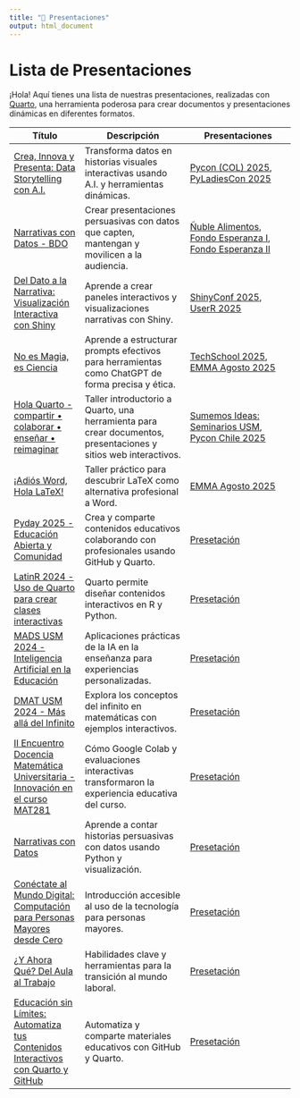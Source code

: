 ```yaml
---
title: "🎉 Presentaciones"
output: html_document
---
```


# Lista de Presentaciones

¡Hola! Aquí tienes una lista de nuestras presentaciones, realizadas con [Quarto](https://quarto.org/), una herramienta poderosa para crear documentos y presentaciones dinámicas en diferentes formatos.

| Título                                                                                                                | Descripción                                                                                                     | Presentaciones                                                                                                                                                                       |
|------------------|---------------------------|---------------------------|
| [Crea, Innova y Presenta: Data Storytelling con A.I.](visualization_2024/presentacion.html)                           | Transforma datos en historias visuales interactivas usando A.I. y herramientas dinámicas.                       | [Pycon (COL) 2025](shiny_2025/presentacion_pc.html), <br> [PyLadiesCon 2025](visualization_2024/presentacion_pyladies.html)                                                       |
| [Narrativas con Datos - BDO](shiny_2025/presentacion_ext.html)                                                        | Crear presentaciones persuasivas con datos que capten, mantengan y movilicen a la audiencia.                    | [Ñuble Alimentos](shiny_2025/presentacion_ext.html), <br> [Fondo Esperanza I](shiny_2025/presentacion_fa1.html), <br> [Fondo Esperanza II](shiny_2025/presentacion_fa2.html) |
| [Del Dato a la Narrativa: Visualización Interactiva con Shiny](shiny_2025/presentacion_es.html)                       | Aprende a crear paneles interactivos y visualizaciones narrativas con Shiny.                                    | [ShinyConf 2025](shiny_2025/presentacion.html), <br> [UserR 2025](shiny_2025/presentacion_user.html)                                                                                 |
| [No es Magia, es Ciencia](prompts_chatgpt/presentacion.html)                                                          | Aprende a estructurar prompts efectivos para herramientas como ChatGPT de forma precisa y ética.                | [TechSchool 2025](prompts_chatgpt/presentacion.html),<br> [EMMA Agosto 2025](prompts_chatgpt/presentacion_emma.html)                                                                 |
| [Hola Quarto - compartir • colaborar • enseñar • reimaginar](hello-quarto/presentacion.html)                          | Taller introductorio a Quarto, una herramienta para crear documentos, presentaciones y sitios web interactivos. | [Sumemos Ideas: Seminarios USM](hello-quarto/presentacion.html),<br> [Pycon Chile 2025](hello-quarto/presentacion_pycon.html)                                                        |
| [¡Adiós Word, Hola LaTeX!](latex_2025/presentacion.html)                                                              | Taller práctico para descubrir LaTeX como alternativa profesional a Word.                                       | [EMMA Agosto 2025](latex_2025/presentacion_emma.html)                                                                                                                                |
| [Pyday 2025 - Educación Abierta y Comunidad](comunidad_2025/presentacion.html)                                        | Crea y comparte contenidos educativos colaborando con profesionales usando GitHub y Quarto.                     | [Presetación](comunidad_2025/presentacion.html)                                                                                                                                      |
| [LatinR 2024 - Uso de Quarto para crear clases interactivas](latinr_2024/presentacion.html)                           | Quarto permite diseñar contenidos interactivos en R y Python.                                                   | [Presetación](latinr_2024/presentacion.html)                                                                                                                                         |
| [MADS USM 2024 - Inteligencia Artificial en la Educación](mads_2024/presentacion.html)                                | Aplicaciones prácticas de la IA en la enseñanza para experiencias personalizadas.                               | [Presetación](mads_2024/presentacion.html)                                                                                                                                           |
| [DMAT USM 2024 - Más allá del Infinito](infinity_2024/presentacion.html)                                              | Explora los conceptos del infinito en matemáticas con ejemplos interactivos.                                    | [Presetación](infinity_2024/presentacion.html)                                                                                                                                       |
| [II Encuentro Docencia Matemática Universitaria - Innovación en el curso MAT281](uc_2024/presentacion.html)           | Cómo Google Colab y evaluaciones interactivas transformaron la experiencia educativa del curso.                 | [Presetación](uc_2024/presentacion.html)                                                                                                                                             |
| [Narrativas con Datos](narrativas_2024/presentacion.html)                                                             | Aprende a contar historias persuasivas con datos usando Python y visualización.                                 | [Presetación](narrativas_2024/presentacion.html)                                                                                                                                     |
| [Conéctate al Mundo Digital: Computación para Personas Mayores desde Cero](computacion_2024/presentacion.html)        | Introducción accesible al uso de la tecnología para personas mayores.                                           | [Presetación](computacion_2024/presentacion.html)                                                                                                                                    |
| [¿Y Ahora Qué? Del Aula al Trabajo](profesional_2024/presentacion.html)                                               | Habilidades clave y herramientas para la transición al mundo laboral.                                           | [Presetación](profesional_2024/presentacion.html)                                                                                                                                    |
| [Educación sin Límites: Automatiza tus Contenidos Interactivos con Quarto y GitHub](pycon_usa_2025/presentacion.html) | Automatiza y comparte materiales educativos con GitHub y Quarto.                                                | [Presetación](pycon_usa_2025/presentacion.html)                                                                                                                                      |